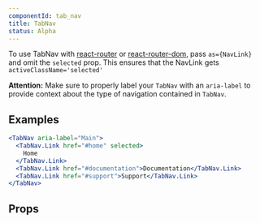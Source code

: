 ```yaml
---
componentId: tab_nav
title: TabNav
status: Alpha
---
```



To use TabNav with [react-router](https://github.com/ReactTraining/react-router) or
[react-router-dom](https://www.npmjs.com/package/react-router-dom), pass
`as={NavLink}` and omit the `selected` prop.
This ensures that the NavLink gets `activeClassName='selected'`

**Attention:** Make sure to properly label your `TabNav` with an `aria-label` to provide context about the type of navigation contained in `TabNav`.

## Examples

```jsx live
<TabNav aria-label="Main">
  <TabNav.Link href="#home" selected>
    Home
  </TabNav.Link>
  <TabNav.Link href="#documentation">Documentation</TabNav.Link>
  <TabNav.Link href="#support">Support</TabNav.Link>
</TabNav>
```

## Props

<ComponentProps data={data} />
